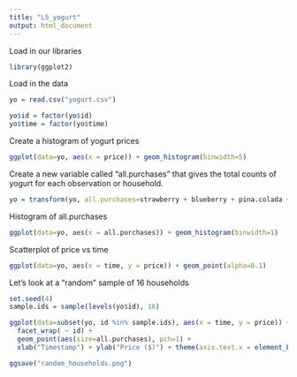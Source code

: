 ```yaml
---
title: "L5_yogurt"
output: html_document
---
```


Load in our libraries
```r
library(ggplot2)
```


Load in the data
```r
yo = read.csv("yogurt.csv")

yo$id = factor(yo$id)
yo$time = factor(yo$time)
```


Create a histogram of yogurt prices
```r
ggplot(data=yo, aes(x = price)) + geom_histogram(binwidth=5)
```


Create a new variable called "all.purchases" that gives the total counts of yogurt for each observation or household.
```r
yo = transform(yo, all.purchases=strawberry + blueberry + pina.colada + plain + mixed.berry)
```


Histogram of all.purchases
```r
ggplot(data=yo, aes(x = all.purchases)) + geom_histogram(binwidth=1)
```


Scatterplot of price vs time
```r
ggplot(data=yo, aes(x = time, y = price)) + geom_point(alpha=0.1)
```


Let's look at a "random" sample of 16 households
```r
set.seed(4)
sample.ids = sample(levels(yo$id), 16)

ggplot(data=subset(yo, id %in% sample.ids), aes(x = time, y = price)) +
  facet_wrap( ~ id) + 
  geom_point(aes(size=all.purchases), pch=1) +
  xlab("Timestamp") + ylab("Price ($)") + theme(axis.text.x = element_blank())

ggsave("random_households.png")
```



